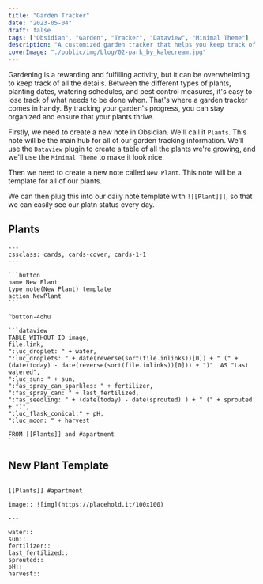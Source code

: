 ```yaml
---
title: "Garden Tracker"
date: "2023-05-04"
draft: false
tags: ["Obsidian", "Garden", "Tracker", "Dataview", "Minimal Theme"]
description: "A customized garden tracker that helps you keep track of everything from plant varieties to watering schedules. "
coverImage: "./public/img/blog/02-park_by_kalecream.jpg"
---
```


Gardening is a rewarding and fulfilling activity, but it can be overwhelming to keep track of all the details. Between the different types of plants, planting dates, watering schedules, and pest control measures, it's easy to lose track of what needs to be done when. That's where a garden tracker comes in handy. By tracking your garden's progress, you can stay organized and ensure that your plants thrive.

Firstly, we need to create a new note in Obsidian. We'll call it `Plants`. This note will be the main hub for all of our garden tracking information. We'll use the `Dataview` plugin to create a table of all the plants we're growing, and we'll use the `Minimal Theme` to make it look nice.

Then we need to create a new note called `New Plant`. This note will be a template for all of our plants.

We can then plug this into our daily note template with `![[Plant]]]`, so that we can easily see our platn status every day.

## Plants

````text
---
cssclass: cards, cards-cover, cards-1-1
---

```button
name New Plant
type note(New Plant) template
action NewPlant
```

^button-4ohu

```dataview
TABLE WITHOUT ID image,
file.link,
":luc_droplet: " + water,
":luc_droplets: " + date(reverse(sort(file.inlinks))[0]) + " (" + (date(today) - date(reverse(sort(file.inlinks))[0])) + ")"  AS "Last watered",
":luc_sun: " + sun,
":fas_spray_can_sparkles: " + fertilizer,
":fas_spray_can: " + last_fertilized,
":fas_seedling: " + (date(today) - date(sprouted) ) + " (" + sprouted + ")",
":luc_flask_conical:" + pH,
":luc_moon: " + harvest

FROM [[Plants]] and #apartment
```

````

## New Plant Template

```text

[[Plants]] #apartment

image:: ![img](https://placehold.it/100x100)

---

water::
sun::
fertilizer::
last_fertilized::
sprouted::
pH::
harvest::

```
